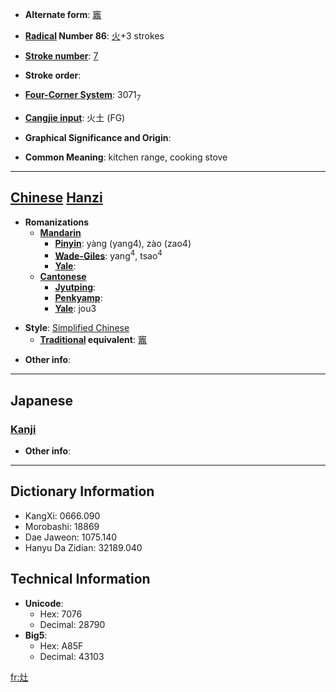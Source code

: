 * '''Alternate form''': [[竈]]

* '''[[Wiktionary:Chinese radical index| Radical]] Number 86''': [[Wiktionary:Chinese radical index 火|火]]+3 strokes

* '''[[Wiktionary:Chinese total strokes index|Stroke number]]''': [[Wiktionary:Chinese total strokes index 7|7]]

* '''Stroke order''': 

* '''[[Wiktionary:Chinese four corner index|Four-Corner System]]''': 3071<sub>7</sub>

* '''[[Wiktionary:Chinese Cangjie index|Cangjie input]]''': 火土 (FG)

* '''Graphical Significance and Origin''': 

* '''Common Meaning''': kitchen range, cooking stove

----

== [[Chinese]] [[Hanzi]] ==

* '''Romanizations'''
** '''[[Mandarin]]'''
*** '''[[Pinyin]]''': yàng (yang4), zào (zao4)
*** '''[[Wade-Giles]]''': yang<sup>4</sup>, tsao<sup>4</sup>
*** '''[[Yale]]''': 
** '''[[Cantonese]]'''
*** '''[[Jyutping]]''':
*** '''[[Penkyamp]]''': 
*** '''[[Yale]]''': jou3

* '''Style''': [[Simplified Chinese]] 
** '''[[Traditional Chinese|Traditional]] equivalent''': [[竈]]

* '''Other info''': 

----

==Japanese==
===[[Kanji]]===
{{kanji|on readings=[[そう]] (sō)|kun readings=[[かま]] (kama), [[かまど]] (kamado), [[へつつい]] (hetsutsui)}}

* '''Other info''':  

----

== Dictionary Information ==

* KangXi: 0666.090
* Morobashi: 18869
* Dae Jaweon: 1075.140
* Hanyu Da Zidian: 32189.040

== Technical Information ==

* '''Unicode''':
** Hex: 7076
** Decimal: 28790
* '''Big5''':
** Hex: A85F
** Decimal: 43103

[[fr:灶]]